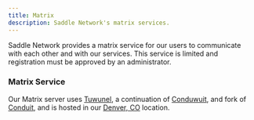 ---
title: Matrix
description: Saddle Network's matrix services.
---

Saddle Network provides a matrix service for our users to communicate with each other and with our services. This service is limited and registration must be approved by an administrator.

### Matrix Service

Our Matrix server uses [Tuwunel](https://github.com/matrix-construct/tuwunel), a continuation of [Conduwuit](https://girlboss.ceo/~strawberry/conduwuit.txt), and fork of [Conduit](https://conduit.rs/), and is hosted in our [Denver, CO](/infra/pops/na-west/us-den-1) location.
